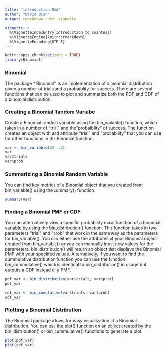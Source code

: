 ```yaml
---
title: "introduction.Rmd"
author: "David Bian"
output: rmarkdown::html_vignette

vignette: >
  %\VignetteIndexEntry{Introduction to cointoss}
  %\VignetteEngine{knitr::rmarkdown}
  %\VignetteEncoding{UTF-8}
---
```


```r
knitr::opts_chunk$set(echo = TRUE)
library(Binomial)
```

### Binomial 

The package "'Binomial'" is an implementation of a binomial distribution given a number
of trials and a probaiblity for success. There are several functions that can be used to
plot and summarize both the PDF and CDF of a binomial distribution.



### Creating a Binomial Random Variabe

Create a Binomial random variable using the bin_variable() function, which takes in a number of "trial" and the"probaiblity" of success. The function creates an object with and attribute "trial" and "probability" that you can use for other functions in the Binomial function.

```r
var <- bin_variable(20, .6)
var
var$trials
var$prob
```

### Summarizing a Binomial Random Variable

You can find key metrics of a Binomial object that you created from bin_variable() using the summary() function.

```r

summary(var)

```

### Finding a Binomial PMF or CDF

You can alternatively view a specific probability mass function of a binomial variable by using the bin_distribution() function. This function takes in two parameters "trial" and "prob" that work in the same way as the parameters for bin_variable(). You can either use the attributes of your Binomial object created from bin_variable() or you can manually input new values for the parameters. bin_distribution() will return an object that displays the Binomial PMF with your speciifed values. Alternatively, if you want to find the cummulative distribution function you can use the function bin_cummulative() which is identical to bin_distribution() in usage but outputs a CDF instead of a PMF.

```r
pdf_var <- bin_distribution(var$trials, var$prob)
pdf_var

cdf_var <- bin_cumulative(var$trials, var$prob)
cdf_var

```

### Plotting a Binomial Distribution

The Binomial package allows for easy visualization of a Binomial distribution. You can use the plot() function on an object created by the bin_distribution() or bin_cummulative() functions
to generate a plot.

```r
plot(pdf_var)
plot(cdf_var)
```

